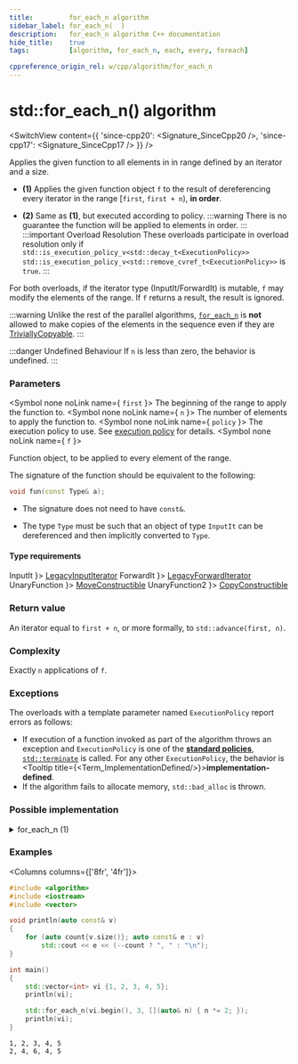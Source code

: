 ```yaml
---
title:         for_each_n algorithm
sidebar_label: for_each_n(  )
description:   for_each_n algorithm C++ documentation
hide_title:    true
tags:          [algorithm, for_each_n, each, every, foreach]

cppreference_origin_rel: w/cpp/algorithm/for_each_n
---
```



<!-- Terms -->


<!----------------- Codes ---------------------->


# std::for_each_n() algorithm

<SwitchView content={{
  'since-cpp20': <Signature_SinceCpp20 />,
  'since-cpp17': <Signature_SinceCpp17 />
}} />

Applies the given function to all elements in in range defined by an iterator and a size.

- **(1)** Applies the given function object `f` to the result of dereferencing every iterator in the range [`first`, `first + n`), **in order**.

- **(2)** Same as **(1)**, but executed according to policy.
	:::warning
	There is no guarantee the function will be applied to elements in order.
	:::
	:::important Overload Resolution
	These overloads participate in overload resolution only if
	<Until v='cpp20'> <code>std::is_execution_policy_v&lt;std::decay_t&lt;ExecutionPolicy&gt;&gt;</code> </Until> <Since v='cpp20'> <code>std::is_execution_policy_v&lt;std::remove_cvref_t&lt;ExecutionPolicy&gt;&gt;</code> </Since> is <code>true</code>.
	:::

For both overloads, if the iterator type (InputIt/ForwardIt) is mutable, `f` may modify the elements of the range.
If `f` returns a result, the result is ignored.

:::warning
Unlike the rest of the parallel algorithms, [`for_each_n`](#) is **not** allowed to make copies of the elements in the sequence even if they are [TriviallyCopyable](/docs/named_req/TriviallyCopyable).
:::

:::danger Undefined Behaviour
If `n` is less than zero, the <Tooltip title={Term_UndefinedBehaviour}>behavior is undefined</Tooltip>.
:::

### Parameters

<SymbolTable>

  <Symbol none noLink name={ <code>first</code> }>
    The beginning of the range to apply the function to.
  </Symbol>
  <Symbol none noLink name={ <code>n</code> }>
    The number of elements to apply the function to.
  </Symbol>
  <Symbol none noLink name={ <code>policy</code> }>
    The execution policy to use. See <a href="#">execution policy</a> for details.
  </Symbol>
  <Symbol none noLink name={ <code>f</code> }>

Function object, to be applied to every element of the range.

The signature of the function should be equivalent to the following:
```cpp
void fun(const Type& a);
```
- The signature does not need to have `const&`.
- The type `Type` must be such that an object of type `InputIt` can be dereferenced and then implicitly converted to `Type`.


  </Symbol>

</SymbolTable>

#### Type requirements

<SymbolTable>
  <Symbol none noLink name={ <code>InputIt</code> }>
    <a href="/docs/named_req/LegacyInputIterator">LegacyInputIterator</a>
  </Symbol>
  <Symbol none noLink name={ <code>ForwardIt</code> }>
    <a href="/docs/named_req/LegacyForwardIterator">LegacyForwardIterator</a>
  </Symbol>
  <Symbol none noLink name={ <code>UnaryFunction</code> }>
    <a href="/docs/named_req/MoveConstructible">MoveConstructible</a>
  </Symbol>
  <Symbol none noLink name={ <code>UnaryFunction2</code> }>
    <a href="/docs/named_req/CopyConstructible">CopyConstructible</a>
  </Symbol>
</SymbolTable>

### Return value

An iterator equal to `first + n`, or more formally, to `std::advance(first, n)`.

### Complexity

Exactly `n` applications of `f`.

### Exceptions

The overloads with a template parameter named `ExecutionPolicy` report errors as follows:
- If execution of a function invoked as part of the algorithm throws an exception and `ExecutionPolicy` is one of the [**standard policies**](#), [`std::terminate`](#) is called.
	For any other `ExecutionPolicy`, the behavior is <Tooltip title={<Term_ImplementationDefined/>}>**implementation-defined**</Tooltip>.
- If the algorithm fails to allocate memory, `std::bad_alloc` is thrown.

### Possible implementation

<details>
<summary>for_each_n (1)</summary>

```cpp
template<class InputIt, class Size, class UnaryFunction>
InputIt for_each_n(InputIt first, Size n, UnaryFunction f)
{
    for (Size i = 0; i < n; ++first, (void) ++i)
        f(*first);

    return first;
}
```

</details>

### Examples

<Columns columns={['8fr', '4fr']}>
<div>

```cpp title='Main.cpp' showLineNumbers
#include <algorithm>
#include <iostream>
#include <vector>

void println(auto const& v)
{
    for (auto count{v.size()}; auto const& e : v)
        std::cout << e << (--count ? ", " : "\n");
}

int main()
{
    std::vector<int> vi {1, 2, 3, 4, 5};
    println(vi);

    std::for_each_n(vi.begin(), 3, [](auto& n) { n *= 2; });
    println(vi);
}
```

</div>
<div>

```plaintext title="Output"
1, 2, 3, 4, 5
2, 4, 6, 4, 5
```

</div>
</Columns>
